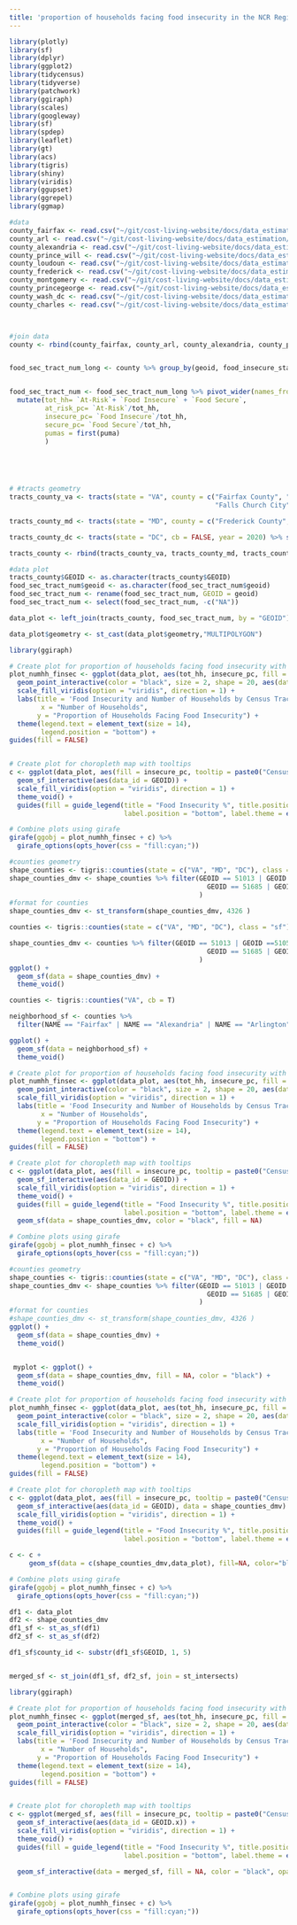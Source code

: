 ```yaml
---
title: 'proportion of households facing food insecurity in the NCR Region '
---
```




```r
library(plotly)
library(sf)
library(dplyr)
library(ggplot2)
library(tidycensus)
library(tidyverse)
library(patchwork)
library(ggiraph)
library(scales)
library(googleway)
library(sf)
library(spdep)
library(leaflet)
library(gt)
library(acs)
library(tigris)
library(shiny)
library(viridis)
library(ggupset)
library(ggrepel)
library(ggmap)
```





```r
#data
county_fairfax <- read.csv("~/git/cost-living-website/docs/data_estimation/fairfax_fallschurch_fairfaxcity_2022_food_insecurity_rev.csv") %>% select(-c(moe, PUMA5CE_20))
county_arl <- read.csv("~/git/cost-living-website/docs/data_estimation/arlington_2022_food_insecurity_rev.csv") %>% select(-c(X, moe, PUMA5CE_20))
county_alexandria <- read.csv("~/git/cost-living-website/docs/data_estimation/alexandria_2022_food_insecurity_rev.csv") %>% select(-c(X, moe, PUMA5CE_20))
county_prince_will <- read.csv("~/git/cost-living-website/docs/data_estimation/princewilliam_2022_food_insecurity_rev.csv") %>% select(-c(X, moe, PUMA5CE_20))
county_loudoun <- read.csv("~/git/cost-living-website/docs/data_estimation/loudoun_2022_food_insecurity_rev.csv") %>% select(-c(X, moe, PUMA5CE_20))
county_frederick <- read.csv("~/git/cost-living-website/docs/data_estimation/12.frederick_md_2022_food_insecurity_rev.csv") %>% select(-c(X, moe.x, moe.y, PUMA20))
county_montgomery <- read.csv("~/git/cost-living-website/docs/data_estimation/montgomery_md_2022_food_insecurity_rev.csv") %>% select(-c(PUMA20, moe))
county_princegeorge <- read.csv("~/git/cost-living-website/docs/data_estimation/princegeorge_2022_food_insecurity_rev.csv") %>% select(-c(X, PUMA20, moe))
county_wash_dc <- read.csv("~/git/cost-living-website/docs/data_estimation/dc_2022_food_insecurity_rev.csv") %>% select(-c(X,  PUMA20, PUMA5CE_new, other_cost_20))
county_charles <- read.csv("~/git/cost-living-website/docs/data_estimation/charles_md_2022_food_insecurity_rev.csv") %>% select(-c(X, PUMA20, other_cost_20, moe))



#join data
county <- rbind(county_fairfax, county_arl, county_alexandria, county_prince_will, county_loudoun, county_frederick, county_montgomery, county_princegeorge, county_wash_dc, county_charles)


food_sec_tract_num_long <- county %>% group_by(geoid, food_insecure_status) %>% summarise(total_hh = sum(num_hh, na.rm = TRUE), puma=first(PUMA5CE))


food_sec_tract_num <- food_sec_tract_num_long %>% pivot_wider(names_from = food_insecure_status, values_from = total_hh) %>% 
  mutate(tot_hh= `At-Risk`+ `Food Insecure` + `Food Secure`,
         at_risk_pc= `At-Risk`/tot_hh,
         insecure_pc= `Food Insecure`/tot_hh,
         secure_pc= `Food Secure`/tot_hh,
         pumas = first(puma)
         )




                               
# #tracts geometry
tracts_county_va <- tracts(state = "VA", county = c("Fairfax County", "Arlington County", "Alexandria City", "Prince William County", "Loudoun County", 
                                                    "Falls Church City", "Fairfax City", "Manassas City", "Manassas Park City"), cb = FALSE, year = 2020) %>% select(STATEFP, COUNTYFP, TRACTCE, GEOID, NAME, NAMELSAD, geometry)

tracts_county_md <- tracts(state = "MD", county = c("Frederick County", "Montgomery County", "Prince George's County", "Charles County"), cb = FALSE, year = 2020) %>% select(STATEFP, COUNTYFP, TRACTCE, GEOID, NAME, NAMELSAD, geometry)

tracts_county_dc <- tracts(state = "DC", cb = FALSE, year = 2020) %>% select(STATEFP, COUNTYFP, TRACTCE, GEOID, NAME, NAMELSAD, geometry)

tracts_county <- rbind(tracts_county_va, tracts_county_md, tracts_county_dc)

#data plot
tracts_county$GEOID <- as.character(tracts_county$GEOID)
food_sec_tract_num$geoid <- as.character(food_sec_tract_num$geoid)
food_sec_tract_num <- rename(food_sec_tract_num, GEOID = geoid)
food_sec_tract_num <- select(food_sec_tract_num, -c("NA"))

data_plot <- left_join(tracts_county, food_sec_tract_num, by = "GEOID")

data_plot$geometry <- st_cast(data_plot$geometry,"MULTIPOLYGON")

```




```r

library(ggiraph)

# Create plot for proportion of households facing food insecurity with tooltips
plot_numhh_finsec <- ggplot(data_plot, aes(tot_hh, insecure_pc, fill = insecure_pc, tooltip = paste0("Census Tract: ", NAME, "<br>", "Food Insecurity: ", round(insecure_pc,2)))) + 
  geom_point_interactive(color = "black", size = 2, shape = 20, aes(data_id = GEOID)) +
  scale_fill_viridis(option = "viridis", direction = 1) + 
  labs(title = 'Food Insecurity and Number of Households by Census Tracts in NCR Region', 
        x = "Number of Households", 
       y = "Proportion of Households Facing Food Insecurity") + 
  theme(legend.text = element_text(size = 14), 
        legend.position = "bottom") +
guides(fill = FALSE) 


# Create plot for choropleth map with tooltips
c <- ggplot(data_plot, aes(fill = insecure_pc, tooltip = paste0("Census Tract: ", NAME, "<br>", "Food Insecurity: ", round(insecure_pc,2) ), geometry = geometry )) +
  geom_sf_interactive(aes(data_id = GEOID)) + 
  scale_fill_viridis(option = "viridis", direction = 1) + 
  theme_void() + 
  guides(fill = guide_legend(title = "Food Insecurity %", title.position = "top", 
                             label.position = "bottom", label.theme = element_text(size = 8)))

# Combine plots using girafe
girafe(ggobj = plot_numhh_finsec + c) %>%
  girafe_options(opts_hover(css = "fill:cyan;")) 


```






```r
#counties geometry
shape_counties <- tigris::counties(state = c("VA", "MD", "DC"), class = "sf")
shape_counties_dmv <- shape_counties %>% filter(GEOID == 51013 | GEOID ==51059 | GEOID == 51600 | GEOID == 51107 | GEOID == 51610 | GEOID == 51683 | 
                                                  GEOID == 51685 | GEOID == 51153 | GEOID == 51510 | GEOID == 11001 | GEOID ==  24021 | GEOID == 24031 | GEOID == 24033 | GEOID == 24017
                                                ) 
#format for counties
shape_counties_dmv <- st_transform(shape_counties_dmv, 4326 )


```



```r
counties <- tigris::counties(state = c("VA", "MD", "DC"), class = "sf")

shape_counties_dmv <- counties %>% filter(GEOID == 51013 | GEOID ==51059 | GEOID == 51600 | GEOID == 51107 | GEOID == 51610 | GEOID == 51683 | 
                                                  GEOID == 51685 | GEOID == 51153 | GEOID == 51510 | GEOID == 11001 | GEOID ==  24021 | GEOID == 24031 | GEOID == 24033 | GEOID == 24017
                                                ) 
ggplot() +
  geom_sf(data = shape_counties_dmv) + 
  theme_void()
```


```r
counties <- tigris::counties("VA", cb = T)

neighborhood_sf <- counties %>%
  filter(NAME == "Fairfax" | NAME == "Alexandria" | NAME == "Arlington" | NAME == "Falls Church")

ggplot() +
  geom_sf(data = neighborhood_sf) + 
  theme_void()
```





```r


# Create plot for proportion of households facing food insecurity with tooltips
plot_numhh_finsec <- ggplot(data_plot, aes(tot_hh, insecure_pc, fill = insecure_pc, tooltip = paste0("Census Tract: ", NAME, "<br>", "Food Insecurity: ", insecure_pc, "%"))) + 
  geom_point_interactive(color = "black", size = 2, shape = 20, aes(data_id = GEOID)) +
  scale_fill_viridis(option = "viridis", direction = 1) + 
  labs(title = 'Food Insecurity and Number of Households by Census Tracts in NCR Region', 
        x = "Number of Households", 
       y = "Proportion of Households Facing Food Insecurity") + 
  theme(legend.text = element_text(size = 14), 
        legend.position = "bottom") +
guides(fill = FALSE) 

# Create plot for choropleth map with tooltips
c <- ggplot(data_plot, aes(fill = insecure_pc, tooltip = paste0("Census Tract: ", NAME, "<br>", "Food Insecurity: ", insecure_pc, "%"), geometry = geometry )) +
  geom_sf_interactive(aes(data_id = GEOID)) + 
  scale_fill_viridis(option = "viridis", direction = 1) + 
  theme_void() + 
  guides(fill = guide_legend(title = "Food Insecurity %", title.position = "top", 
                             label.position = "bottom", label.theme = element_text(size = 8)))+
  geom_sf(data = shape_counties_dmv, color = "black", fill = NA)

# Combine plots using girafe
girafe(ggobj = plot_numhh_finsec + c) %>%
  girafe_options(opts_hover(css = "fill:cyan;")) 


```



```r
#counties geometry
shape_counties <- tigris::counties(state = c("VA", "MD", "DC"), class = "sf")
shape_counties_dmv <- shape_counties %>% filter(GEOID == 51013 | GEOID ==51059 | GEOID == 51600 | GEOID == 51107 | GEOID == 51610 | GEOID == 51683 | 
                                                  GEOID == 51685 | GEOID == 51153 | GEOID == 51510 | GEOID == 11001 | GEOID ==  24021 | GEOID == 24031 | GEOID == 24033 | GEOID == 24017
                                                ) 
#format for counties
#shape_counties_dmv <- st_transform(shape_counties_dmv, 4326 )
ggplot() +
  geom_sf(data = shape_counties_dmv) + 
  theme_void()


 myplot <- ggplot() +
  geom_sf(data = shape_counties_dmv, fill = NA, color = "black") +
  theme_void()
```







```r
# Create plot for proportion of households facing food insecurity with tooltips
plot_numhh_finsec <- ggplot(data_plot, aes(tot_hh, insecure_pc, fill = insecure_pc, tooltip = paste0("Census Tract: ", NAME, "<br>", "Food Insecurity: ", insecure_pc, "%"))) + 
  geom_point_interactive(color = "black", size = 2, shape = 20, aes(data_id = GEOID)) +
  scale_fill_viridis(option = "viridis", direction = 1) + 
  labs(title = 'Food Insecurity and Number of Households by Census Tracts in NCR Region', 
        x = "Number of Households", 
       y = "Proportion of Households Facing Food Insecurity") + 
  theme(legend.text = element_text(size = 14), 
        legend.position = "bottom") +
guides(fill = FALSE) 

# Create plot for choropleth map with tooltips
c <- ggplot(data_plot, aes(fill = insecure_pc, tooltip = paste0("Census Tract: ", NAME, "<br>", "Food Insecurity: ", insecure_pc, "%" )))+ 
  geom_sf_interactive(aes(data_id = GEOID), data = shape_counties_dmv) + 
  scale_fill_viridis(option = "viridis", direction = 1) + 
  theme_void() + 
  guides(fill = guide_legend(title = "Food Insecurity %", title.position = "top", 
                             label.position = "bottom", label.theme = element_text(size = 8)))

c <- c +
     geom_sf(data = c(shape_counties_dmv,data_plot), fill=NA, color="black")

# Combine plots using girafe
girafe(ggobj = plot_numhh_finsec + c) %>%
  girafe_options(opts_hover(css = "fill:cyan;")) 

```



```r


df1 <- data_plot
df2 <- shape_counties_dmv
df1_sf <- st_as_sf(df1)
df2_sf <- st_as_sf(df2)

df1_sf$county_id <- substr(df1_sf$GEOID, 1, 5)


merged_sf <- st_join(df1_sf, df2_sf, join = st_intersects)

```


```r
library(ggiraph)

# Create plot for proportion of households facing food insecurity with tooltips
plot_numhh_finsec <- ggplot(merged_sf, aes(tot_hh, insecure_pc, fill = insecure_pc, tooltip = paste0("Census Tract: ", NAME.x, "<br>", "Food Insecurity: ", insecure_pc, "%"))) + 
  geom_point_interactive(color = "black", size = 2, shape = 20, aes(data_id = GEOID.x)) +
  scale_fill_viridis(option = "viridis", direction = 1) + 
  labs(title = 'Food Insecurity and Number of Households by Census Tracts in NCR Region', 
        x = "Number of Households", 
       y = "Proportion of Households Facing Food Insecurity") + 
  theme(legend.text = element_text(size = 14), 
        legend.position = "bottom") +
guides(fill = FALSE) 


# Create plot for choropleth map with tooltips
c <- ggplot(merged_sf, aes(fill = insecure_pc, tooltip = paste0("Census Tract: ", NAME.x, "<br>", "Food Insecurity: ", insecure_pc, "%"), geometry = geometry )) +
  geom_sf_interactive(aes(data_id = GEOID.x)) + 
  scale_fill_viridis(option = "viridis", direction = 1) + 
  theme_void() + 
  guides(fill = guide_legend(title = "Food Insecurity %", title.position = "top", 
                             label.position = "bottom", label.theme = element_text(size = 8)))+

  geom_sf_interactive(data = merged_sf, fill = NA, color = "black", opacity = 1, weight = 2.5)  # add county borders


# Combine plots using girafe
girafe(ggobj = plot_numhh_finsec + c) %>%
  girafe_options(opts_hover(css = "fill:cyan;")) 

```
